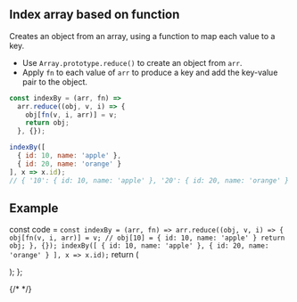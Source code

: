 ## Index array based on function

Creates an object from an array, using a function to map each value to a key.

- Use `Array.prototype.reduce()` to create an object from `arr`.
- Apply `fn` to each value of `arr` to produce a key and add the key-value pair to the object.

```js
const indexBy = (arr, fn) =>
  arr.reduce((obj, v, i) => {
    obj[fn(v, i, arr)] = v;
    return obj;
  }, {});
```

```js
indexBy([
  { id: 10, name: 'apple' },
  { id: 20, name: 'orange' }
], x => x.id);
// { '10': { id: 10, name: 'apple' }, '20': { id: 20, name: 'orange' } }
```


## Example


  const code = `
const indexBy = (arr, fn) =>
  arr.reduce((obj, v, i) => {
    obj[fn(v, i, arr)] = v; // obj[10] = { id: 10, name: 'apple' }
    return obj;
  }, {});
indexBy([
  { id: 10, name: 'apple' },
  { id: 20, name: 'orange' }
], x => x.id);
  `
  return (
    <div>
      <Embed source={code} />
    </div>
  );
};

<Demo/>
{/* <script src='https://embed.runkit.com'></script> */}